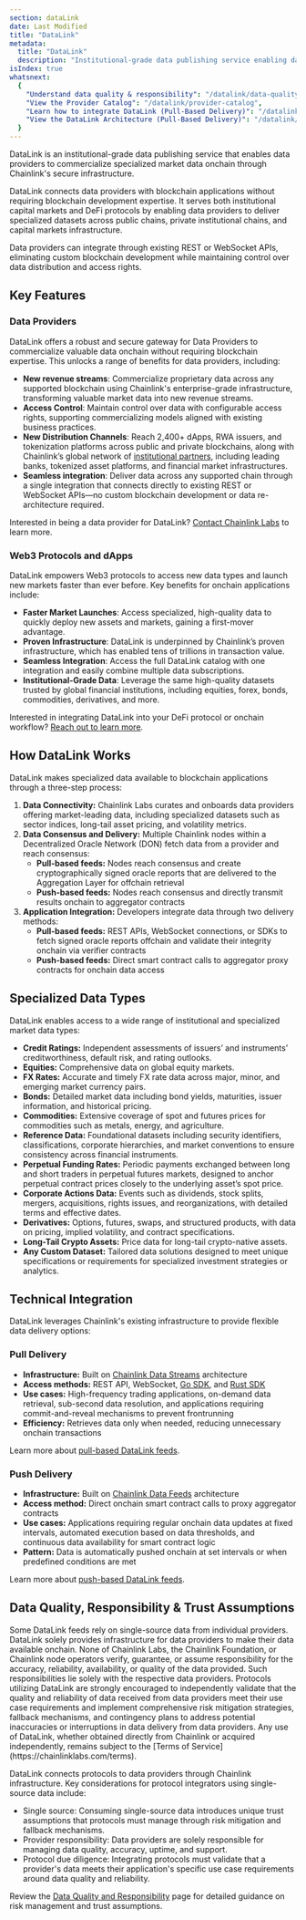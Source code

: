 ```yaml
---
section: dataLink
date: Last Modified
title: "DataLink"
metadata:
  title: "DataLink"
  description: "Institutional-grade data publishing service enabling data providers to seamlessly commercialize specialized market data onchain through Chainlink's secure infrastructure."
isIndex: true
whatsnext:
  {
    "Understand data quality & responsibility": "/datalink/data-quality-responsibility",
    "View the Provider Catalog": "/datalink/provider-catalog",
    "Learn how to integrate DataLink (Pull-Based Delivery)": "/datalink/pull-delivery/overview",
    "View the DataLink Architecture (Pull-Based Delivery)": "/datalink/pull-delivery/architecture",
  }
---
```



DataLink is an institutional-grade data publishing service that enables data providers to commercialize specialized market data onchain through Chainlink's secure infrastructure.

DataLink connects data providers with blockchain applications without requiring blockchain development expertise. It serves both institutional capital markets and DeFi protocols by enabling data providers to deliver specialized datasets across public chains, private institutional chains, and capital markets infrastructure.

Data providers can integrate through existing REST or WebSocket APIs, eliminating custom blockchain development while maintaining control over data distribution and access rights.

## Key Features

### Data Providers

DataLink offers a robust and secure gateway for Data Providers to commercialize valuable data onchain without requiring blockchain expertise. This unlocks a range of benefits for data providers, including:

- **New revenue streams**: Commercialize proprietary data across any supported blockchain using Chainlink's enterprise-grade infrastructure, transforming valuable market data into new revenue streams.
- **Access Control**: Maintain control over data with configurable access rights, supporting commercializing models aligned with existing business practices.
- **New Distribution Channels**: Reach 2,400+ dApps, RWA issuers, and tokenization platforms across public and private blockchains, along with Chainlink’s global network of [institutional partners](https://blog.chain.link/chainlink-banking-capital-markets-announcements/), including leading banks, tokenized asset platforms, and financial market infrastructures.
- **Seamless integration**: Deliver data across any supported chain through a single integration that connects directly to existing REST or WebSocket APIs—no custom blockchain development or data re-architecture required.

Interested in being a data provider for DataLink? [Contact Chainlink Labs](https://chain.link/datalink-data-provider) to learn more.

### Web3 Protocols and dApps

DataLink empowers Web3 protocols to access new data types and launch new markets faster than ever before. Key benefits for onchain applications include:

- **Faster Market Launches**: Access specialized, high-quality data to quickly deploy new assets and markets, gaining a first-mover advantage.
- **Proven Infrastructure**: DataLink is underpinned by Chainlink’s proven infrastructure, which has enabled tens of trillions in transaction value.
- **Seamless Integration**: Access the full DataLink catalog with one integration and easily combine multiple data subscriptions.
- **Institutional-Grade Data**: Leverage the same high-quality datasets trusted by global financial institutions, including equities, forex, bonds, commodities, derivatives, and more.

Interested in integrating DataLink into your DeFi protocol or onchain workflow? [Reach out to learn more](https://chain.link/datalink-data-consumer).

## How DataLink Works

DataLink makes specialized data available to blockchain applications through a three-step process:

1. **Data Connectivity:** Chainlink Labs curates and onboards data providers offering market-leading data, including specialized datasets such as sector indices, long-tail asset pricing, and volatility metrics.
1. **Data Consensus and Delivery:** Multiple Chainlink nodes within a Decentralized Oracle Network (DON) fetch data from a provider and reach consensus:
   - **Pull-based feeds:** Nodes reach consensus and create cryptographically signed oracle reports that are delivered to the Aggregation Layer for offchain retrieval
   - **Push-based feeds:** Nodes reach consensus and directly transmit results onchain to aggregator contracts
1. **Application Integration:** Developers integrate data through two delivery methods:
   - **Pull-based feeds:** REST APIs, WebSocket connections, or SDKs to fetch signed oracle reports offchain and validate their integrity onchain via verifier contracts
   - **Push-based feeds:** Direct smart contract calls to aggregator proxy contracts for onchain data access

<ClickToZoom
  src="/images/datalink/datalink-overview.png"
  alt="DataLink Overview"
  caption="Overview of DataLink architecture and how data flows from providers to blockchains."
/>

## Specialized Data Types

DataLink enables access to a wide range of institutional and specialized market data types:

- **Credit Ratings:** Independent assessments of issuers’ and instruments’ creditworthiness, default risk, and rating outlooks.
- **Equities:** Comprehensive data on global equity markets.
- **FX Rates:** Accurate and timely FX rate data across major, minor, and emerging market currency pairs.
- **Bonds:** Detailed market data including bond yields, maturities, issuer information, and historical pricing.
- **Commodities:** Extensive coverage of spot and futures prices for commodities such as metals, energy, and agriculture.
- **Reference Data:** Foundational datasets including security identifiers, classifications, corporate hierarchies, and market conventions to ensure consistency across financial instruments.
- **Perpetual Funding Rates:** Periodic payments exchanged between long and short traders in perpetual futures markets, designed to anchor perpetual contract prices closely to the underlying asset’s spot price.
- **Corporate Actions Data:** Events such as dividends, stock splits, mergers, acquisitions, rights issues, and reorganizations, with detailed terms and effective dates.
- **Derivatives:** Options, futures, swaps, and structured products, with data on pricing, implied volatility, and contract specifications.
- **Long-Tail Crypto Assets:** Price data for long-tail crypto-native assets.
- **Any Custom Dataset:** Tailored data solutions designed to meet unique specifications or requirements for specialized investment strategies or analytics.

## Technical Integration

DataLink leverages Chainlink's existing infrastructure to provide flexible data delivery options:

### Pull Delivery

- **Infrastructure:** Built on [Chainlink Data Streams](/data-streams/streams-direct) architecture
- **Access methods:** REST API, WebSocket, [Go SDK](/data-streams/reference/streams-direct/streams-direct-go-sdk), and [Rust SDK](/data-streams/reference/streams-direct/streams-direct-rust-sdk)
- **Use cases:** High-frequency trading applications, on-demand data retrieval, sub-second data resolution, and applications requiring commit-and-reveal mechanisms to prevent frontrunning
- **Efficiency:** Retrieves data only when needed, reducing unnecessary onchain transactions

<ClickToZoom
  src="/images/datalink/datalink-pull-conceptual-diagram.png"
  alt="DataLink Pull-Based Architecture"
  caption="DataLink pull-based feeds enable data providers to deliver specialized data through the Chainlink Aggregation Layer for offchain retrieval and onchain verification."
/>

Learn more about [pull-based DataLink feeds](/datalink/pull-delivery/overview).

### Push Delivery

- **Infrastructure:** Built on [Chainlink Data Feeds](/data-feeds/) architecture
- **Access method:** Direct onchain smart contract calls to proxy aggregator contracts
- **Use cases:** Applications requiring regular onchain data updates at fixed intervals, automated execution based on data thresholds, and continuous data availability for smart contract logic
- **Pattern:** Data is automatically pushed onchain at set intervals or when predefined conditions are met

<ClickToZoom
  src="/images/datalink/datalink-push-conceptual-diagram.png"
  alt="DataLink Push-Based Architecture"
  caption="DataLink push-based feeds enable data providers to deliver specialized data directly onchain through Chainlink Price aggregator contracts for smart contract access."
/>

Learn more about [push-based DataLink feeds](/datalink/push-delivery/overview).

## Data Quality, Responsibility & Trust Assumptions

<Aside type="caution" title="Provider Responsibility & Single-Source Data">
  Some DataLink feeds rely on single-source data from individual providers. DataLink solely provides infrastructure for
  data providers to make their data available onchain. None of Chainlink Labs, the Chainlink Foundation, or Chainlink
  node operators verify, guarantee, or assume responsibility for the accuracy, reliability, availability, or quality of
  the data provided. Such responsibilities lie solely with the respective data providers. Protocols utilizing DataLink
  are strongly encouraged to independently validate that the quality and reliability of data received from data
  providers meet their use case requirements and implement comprehensive risk mitigation strategies, fallback
  mechanisms, and contingency plans to address potential inaccuracies or interruptions in data delivery from data
  providers. Any use of DataLink, whether obtained directly from Chainlink or acquired independently, remains subject to
  the [Terms of Service](https://chainlinklabs.com/terms).
</Aside>

DataLink connects protocols to data providers through Chainlink infrastructure. Key considerations for protocol integrators using single-source data include:

- Single source: Consuming single-source data introduces unique trust assumptions that protocols must manage through risk mitigation and fallback mechanisms.
- Provider responsibility: Data providers are solely responsible for managing data quality, accuracy, uptime, and support.
- Protocol due diligence: Integrating protocols must validate that a provider's data meets their application's specific use case requirements around data quality and reliability.

Review the [Data Quality and Responsibility](/datalink/data-quality-responsibility) page for detailed guidance on risk management and trust assumptions.
